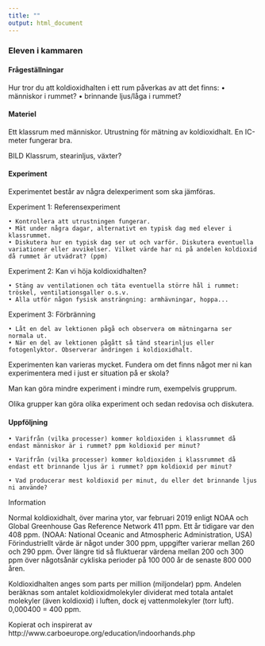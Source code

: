 ```yaml
---
title: ""
output: html_document
---
```


### Eleven i kammaren


#### Frågeställningar

Hur tror du att koldioxidhalten i ett rum påverkas av att det finns:
    • människor i rummet?
    • brinnande ljus/låga i rummet?


#### Materiel

Ett klassrum med människor.
Utrustning för mätning av koldioxidhalt. En IC-meter fungerar bra.



BILD Klassrum, stearinljus, växter?


#### Experiment

Experimentet består av några delexperiment som ska jämföras.

Experiment 1: Referensexperiment

    • Kontrollera att utrustningen fungerar.
    • Mät under några dagar, alternativt en typisk dag med elever i klassrummet.
    • Diskutera hur en typisk dag ser ut och varför. Diskutera eventuella variationer eller avvikelser. Vilket värde har ni på andelen koldioxid då rummet är utvädrat? (ppm)

Experiment 2: Kan vi höja koldioxidhalten?

    • Stäng av ventilationen och täta eventuella större hål i rummet: tröskel, ventilationsgaller o.s.v.
    • Alla utför någon fysisk ansträngning: armhävningar, hoppa...

Experiment 3: Förbränning

    • Låt en del av lektionen pågå och observera om mätningarna ser normala ut.
    • När en del av lektionen pågått så tänd stearinljus eller fotogenlyktor. Observerar ändringen i koldioxidhalt.


Experimenten kan varieras mycket. Fundera om det finns något mer ni kan experimentera med i just er situation på er skola?

Man kan göra mindre experiment i mindre rum, exempelvis grupprum. 

Olika grupper kan göra olika experiment och sedan redovisa och diskutera.



#### Uppföljning

    • Varifrån (vilka processer) kommer koldioxiden i klassrummet då endast människor är i rummet? ppm koldioxid per minut?

    • Varifrån (vilka processer) kommer koldioxiden i klassrummet då endast ett brinnande ljus är i rummet? ppm koldioxid per minut?

    • Vad producerar mest koldioxid per minut, du eller det brinnande ljus ni använde?




Information

Normal koldioxidhalt, över marina ytor, var februari 2019 enligt NOAA och Global Greenhouse Gas Reference Network 411 ppm. Ett år tidigare var den 408 ppm. (NOAA: National Oceanic and Atmospheric Administration, USA) Förindustriellt värde är något under 300 ppm, uppgifter varierar mellan 260 och 290 ppm. Över längre tid så fluktuerar värdena mellan 200 och 300 ppm över någotsånär cykliska perioder på 100 000 år de senaste 800 000 åren.

Koldioxidhalten anges som parts per million (miljondelar) ppm. Andelen beräknas som antalet koldioxidmolekyler dividerat med totala antalet molekyler (även koldioxid) i luften, dock ej vattenmolekyler (torr luft). 0,000400 = 400 ppm.



Kopierat och inspirerat av http://www.carboeurope.org/education/indoorhands.php

